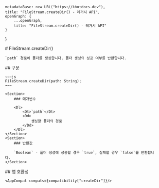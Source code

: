 
    metadataBase: new URL("https://kbotdocs.dev"),
    title: "FileStream.createDir() - 레거시 API",
    openGraph: {
        ...openGraph,
        title: "FileStream.createDir() - 레거시 API"
    }
}

<Section>
    # FileStream.createDir()

    `path` 경로에 폴더를 생성합니다. 폴더 생성의 성공 여부를 반환합니다.
</Section>
<Section>
    ## 구문

    ~~~js
    FileStream.createDir(path: String);
    ~~~

    <Section>
        ### 매개변수

        <Dl>
            <Dt>`path`</Dt>
            <Dd>
                생성할 폴더의 경로
            </Dd>
        </Dl>
    </Section>
    <Section>
        ### 반환값

        `Boolean` - 폴더 생성에 성공할 경우 `true`, 실패할 경우 `false`를 반환합니다.
    </Section>
</Section>
<Section>
    ## 앱 호환성

    <AppCompat compats={compatibility["createDir"]}/>
</Section>